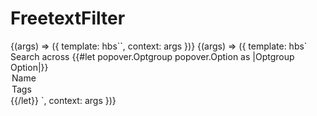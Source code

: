 
<Meta title="Components/FreetextFilter" />

# FreetextFilter

<Canvas>
  <Story
    name="Basic"
    argTypes={{
    }}
  >{(args) => ({
    template: hbs`<FreetextFilter />`,
    context: args
  })}
  </Story>
  <Story
    name="Search Across"
    argTypes={{
    }}
  >{(args) => ({
    template: hbs`<FreetextFilter>
      <PopoverSelect
        @position="right"
        @multiple={{true}}
      as |popover|>
        <BlockSlot @name="selected">
          <span>
            Search across
          </span>
        </BlockSlot>
        <BlockSlot @name="options">
  {{#let popover.Optgroup popover.Option as |Optgroup Option|}}
          <Option @value="Name" @selected={{true}}>Name</Option>
          <Option @value="Tags">Tags</Option>
  {{/let}}
        </BlockSlot>
      </PopoverSelect>
    </FreetextFilter>`,
    context: args
  })}
  </Story>
</Canvas>

